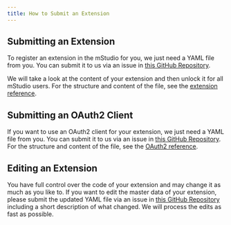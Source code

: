 ```yaml
---
title: How to Submit an Extension
---
```


## Submitting an Extension

To register an extension in the mStudio for you, we just need a YAML file from you.
You can submit it to us via an issue in [this GitHub Repository](https://github.com/mittwald/contributor-support).

We will take a look at the content of your extension and then unlock it for all mStudio users.
For the structure and content of the file, see the [extension reference](../../reference/extensions).

## Submitting an OAuth2 Client

If you want to use an OAuth2 client for your extension, we just need a YAML file from you.
You can submit it to us via an issue in [this GitHub Repository](https://github.com/mittwald/contributor-support).
For the structure and content of the file, see the [OAuth2 reference](../../reference/oauth2).

## Editing an Extension

You have full control over the code of your extension and may change it as much as you like to.
If you want to edit the master data of your extension, please submit the updated YAML file via an issue in [this GitHub Repository](https://github.com/mittwald/contributor-support)
including a short description of what changed.
We will process the edits as fast as possible.
